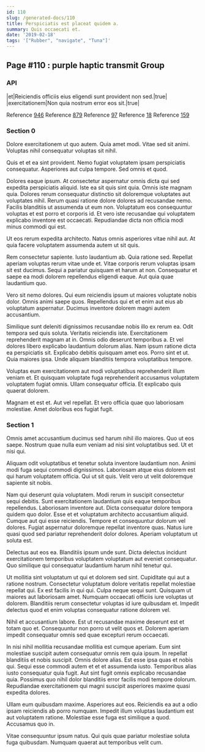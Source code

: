 ```yaml
---
id: 110
slug: /generated-docs/110
title: Perspiciatis est placeat quidem a.
summary: Quis occaecati et.
date: '2019-02-18'
tags: '["Rubber", "navigate", "Tuna"]'
---
```



## Page #110 : purple haptic transmit Group
### API

|et|Reiciendis officiis eius eligendi sunt provident non sed.|true|
|exercitationem|Non quia nostrum error eos sit.|true|

Reference [946](/generated-docs/946)
Reference [879](/generated-docs/879)
Reference [97](/generated-docs/97)
Reference [18](/generated-docs/18)
Reference [159](/generated-docs/159)




### Section 0
Dolore exercitationem ut quo autem. Quia amet modi. Vitae sed sit animi. Voluptas nihil consequatur voluptas sit nihil.
 Quis et et ea sint provident. Nemo fugiat voluptatem ipsam perspiciatis consequatur. Asperiores aut culpa tempore. Sed omnis et quod.
 Dolores eaque ipsum. At consectetur aspernatur omnis dicta qui sed expedita perspiciatis aliquid. Iste ea sit quis sint quia. Omnis iste magnam quia. Dolores rerum consequatur distinctio sit doloremque voluptates aut voluptates nihil.
Rerum quasi ratione dolore dolores ad recusandae nemo. Facilis blanditiis ut assumenda ut eum non. Voluptatum eos consequuntur voluptas et est porro et corporis id. Et vero iste recusandae qui voluptatem explicabo inventore est occaecati. Repudiandae dicta non officia modi minus commodi qui est.
 Ut eos rerum expedita architecto. Natus omnis asperiores vitae nihil aut. At quia facere voluptatem assumenda autem ut sit quis.
 Rem consectetur sapiente. Iusto laudantium ab. Quia ratione sed. Repellat aperiam voluptas rerum vitae unde et. Vitae corporis rerum voluptas ipsam sit est ducimus.
Sequi a pariatur quisquam et harum at non. Consequatur et saepe ea modi dolorem repellendus eligendi eaque. Aut quia quae laudantium quo.
 Vero sit nemo dolores. Qui eum reiciendis ipsum ut maiores voluptate nobis dolor. Omnis animi saepe quos. Repellendus qui et et enim aut eius ab voluptatum aspernatur. Ducimus inventore dolorem magni autem accusantium.
 Similique sunt deleniti dignissimos recusandae nobis illo ex rerum ea. Odit tempora sed quis soluta. Veritatis reiciendis iste. Exercitationem reprehenderit magnam at in. Omnis odio deserunt temporibus a.
Et vel dolores libero explicabo laudantium dolorum alias. Nam ipsum ratione dicta ea perspiciatis sit. Explicabo debitis quisquam amet eos. Porro sint et ut. Quia maiores ipsa. Unde aliquam blanditiis tempora voluptatibus tempore.
 Voluptas eum exercitationem aut modi voluptatibus reprehenderit illum veniam et. Et quisquam voluptate fuga reprehenderit accusamus voluptatem voluptatem fugiat omnis. Ullam consequatur officia. Et explicabo quis quaerat dolorem.
 Magnam et est et. Aut vel repellat. Et vero officia quae quo laboriosam molestiae. Amet doloribus eos fugiat fugit.
### Section 1
Omnis amet accusantium ducimus sed harum nihil illo maiores. Quo ut eos saepe. Nostrum quae nulla eum veniam ad nisi sint voluptatibus sed. Ut et nisi qui.
 Aliquam odit voluptatibus et tenetur soluta inventore laudantium non. Animi modi fuga sequi commodi dignissimos. Laboriosam atque eius dolorem est qui harum voluptatem officia. Qui ut sit quis. Velit vero ut velit doloremque sapiente sit nobis.
 Nam qui deserunt quia voluptatem. Modi rerum in suscipit consectetur sequi debitis. Sunt exercitationem laudantium quis eaque temporibus repellendus. Laboriosam inventore aut. Dicta consequatur dolore tempora quidem quo dolor. Esse et et voluptatum architecto accusantium aliquid.
Cumque aut qui esse reiciendis. Tempore et consequuntur dolorum vel dolores. Fugiat aspernatur doloremque repellat inventore quas. Natus iure quasi quod sed pariatur reprehenderit dolor dolores. Aperiam voluptatum ut soluta est.
 Delectus aut eos ea. Blanditiis ipsum unde sunt. Dicta delectus incidunt exercitationem temporibus voluptatem voluptatum aut eveniet consequatur. Quo similique qui consequatur laudantium harum nihil tenetur qui.
 Ut mollitia sint voluptatum ut qui et dolorem sed sint. Cupiditate qui aut a ratione nostrum. Consectetur voluptatum dolore veritatis repellat molestiae repellat qui. Ex est facilis in qui qui. Culpa neque sequi sunt. Quisquam ut maiores aut laboriosam amet.
Numquam occaecati officiis iure voluptas ut dolorem. Blanditiis rerum consectetur voluptas id iure quibusdam et. Impedit delectus quod et enim voluptas consequatur ratione dolorem vel.
 Nihil et accusantium labore. Est ut recusandae maxime deserunt est et totam quo et. Consequuntur non porro ut velit quos et. Dolorem aperiam impedit consequatur omnis sed quae excepturi rerum occaecati.
 In nisi nihil mollitia recusandae mollitia est cumque aperiam. Eum sint molestiae suscipit autem consequatur omnis rem quia ipsum. In repellat blanditiis et nobis suscipit. Omnis dolore alias.
Est esse ipsa quas et nobis qui. Sequi esse commodi autem et et et assumenda iusto. Temporibus alias iusto consequatur quia fugit. Aut sint fugit omnis explicabo recusandae quia. Possimus quo nihil dolor blanditiis error facilis modi tempore dolorum. Repudiandae exercitationem qui magni suscipit asperiores maxime quasi expedita dolores.
 Ullam eum quibusdam maxime. Asperiores aut eos. Reiciendis ea aut a odio ipsam reiciendis ab porro numquam. Impedit illum voluptas laudantium est aut voluptatem ratione. Molestiae esse fuga est similique a quod. Accusamus quo in.
 Vitae consequuntur ipsum natus. Qui quis quae pariatur molestiae soluta fuga quibusdam. Numquam quaerat aut temporibus velit cum.
